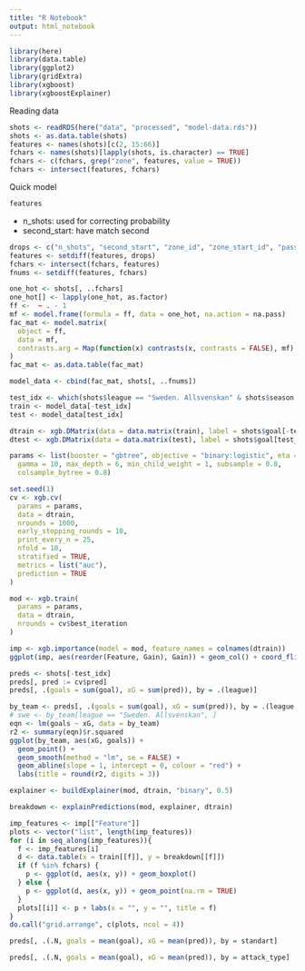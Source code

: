 ```yaml
---
title: "R Notebook"
output: html_notebook
---
```


```r
library(here)
library(data.table)
library(ggplot2)
library(gridExtra)
library(xgboost)
library(xgboostExplainer)
```

Reading data

```r
shots <- readRDS(here("data", "processed", "model-data.rds"))
shots <- as.data.table(shots)
features <- names(shots)[c(2, 15:66)]
fchars <- names(shots)[lapply(shots, is.character) == TRUE]
fchars <- c(fchars, grep("zone", features, value = TRUE))
fchars <- intersect(features, fchars)
```

Quick model

```r
features
```

* n_shots: used for correcting probability
* second_start: have match second

```r
drops <- c("n_shots", "second_start", "zone_id", "zone_start_id", "pass_1_zone_id", "pass_2_zone_id")
features <- setdiff(features, drops)
fchars <- intersect(fchars, features)
fnums <- setdiff(features, fchars)
```


```r
one_hot <- shots[, ..fchars]
one_hot[] <- lapply(one_hot, as.factor)
ff <-  ~ . - 1
mf <- model.frame(formula = ff, data = one_hot, na.action = na.pass)
fac_mat <- model.matrix(
  object = ff,
  data = mf,
  contrasts.arg = Map(function(x) contrasts(x, contrasts = FALSE), mf)
)
fac_mat <- as.data.table(fac_mat)

model_data <- cbind(fac_mat, shots[, ..fnums])

test_idx <- which(shots$league == "Sweden. Allsvenskan" & shots$season == 2018)
train <- model_data[-test_idx]
test <- model_data[test_idx]

dtrain <- xgb.DMatrix(data = data.matrix(train), label = shots$goal[-test_idx], missing = NA)
dtest <- xgb.DMatrix(data = data.matrix(test), label = shots$goal[test_idx], missing = NA)

params <- list(booster = "gbtree", objective = "binary:logistic", eta = 0.1,
  gamma = 10, max_depth = 6, min_child_weight = 1, subsample = 0.8,
  colsample_bytree = 0.8)

set.seed(1)
cv <- xgb.cv(
  params = params,
  data = dtrain,
  nrounds = 1000,
  early_stopping_rounds = 10,
  print_every_n = 25,
  nfold = 10,
  stratified = TRUE,
  metrics = list("auc"),
  prediction = TRUE
)
```

```r
mod <- xgb.train(
  params = params,
  data = dtrain,
  nrounds = cv$best_iteration
)
```



```r
imp <- xgb.importance(model = mod, feature_names = colnames(dtrain))
ggplot(imp, aes(reorder(Feature, Gain), Gain)) + geom_col() + coord_flip()
```

```r
preds <- shots[-test_idx]
preds[, pred := cv$pred]
preds[, .(goals = sum(goal), xG = sum(pred)), by = .(league)]
```

```r
by_team <- preds[, .(goals = sum(goal), xG = sum(pred)), by = .(league, team_id)]
# swe <- by_team[league == "Sweden. Allsvenskan", ]
eqn <- lm(goals ~ xG, data = by_team)
r2 <- summary(eqn)$r.squared
ggplot(by_team, aes(xG, goals)) +
  geom_point() +
  geom_smooth(method = "lm", se = FALSE) +
  geom_abline(slope = 1, intercept = 0, colour = "red") +
  labs(title = round(r2, digits = 3))
```

```r
explainer <- buildExplainer(mod, dtrain, "binary", 0.5)
```

```r
breakdown <- explainPredictions(mod, explainer, dtrain)
```

```r
imp_features <- imp[["Feature"]]
plots <- vector("list", length(imp_features))
for (i in seq_along(imp_features)){
  f <- imp_features[i]
  d <- data.table(x = train[[f]], y = breakdown[[f]])
  if (f %in% fchars) {
    p <- ggplot(d, aes(x, y)) + geom_boxplot()
  } else {
    p <- ggplot(d, aes(x, y)) + geom_point(na.rm = TRUE)
  }
  plots[[i]] <- p + labs(x = "", y = "", title = f)
}
do.call("grid.arrange", c(plots, ncol = 4))
```

```r
preds[, .(.N, goals = mean(goal), xG = mean(pred)), by = standart]
```

```r
preds[, .(.N, goals = mean(goal), xG = mean(pred)), by = attack_type]
```


